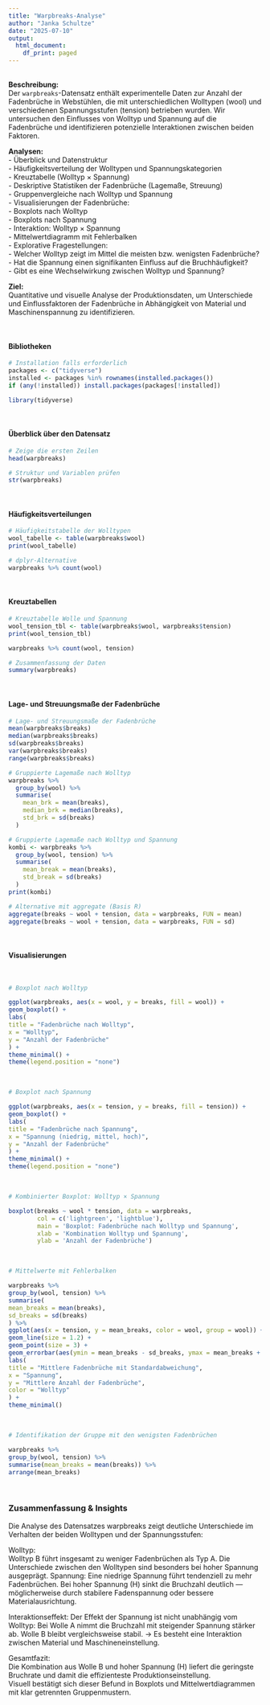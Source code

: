 ```yaml
---
title: "Warpbreaks-Analyse"
author: "Janka Schultze"
date: "2025-07-10"
output:
  html_document:
    df_print: paged
---
```

<br>
**Beschreibung:**  
Der `warpbreaks`-Datensatz enthält experimentelle Daten zur Anzahl der Fadenbrüche in Webstühlen, die mit unterschiedlichen Wolltypen (wool) und verschiedenen Spannungsstufen (tension) betrieben wurden. Wir untersuchen den Einflusses von Wolltyp und Spannung auf die Fadenbrüche und identifizieren potenzielle Interaktionen zwischen beiden Faktoren.  

**Analysen:**  
- Überblick und Datenstruktur  
- Häufigkeitsverteilung der Wolltypen und Spannungskategorien  
- Kreuztabelle (Wolltyp × Spannung)  
- Deskriptive Statistiken der Fadenbrüche (Lagemaße, Streuung)  
- Gruppenvergleiche nach Wolltyp und Spannung  
- Visualisierungen der Fadenbrüche:  
  - Boxplots nach Wolltyp  
  - Boxplots nach Spannung  
  - Interaktion: Wolltyp × Spannung  
  - Mittelwertdiagramm mit Fehlerbalken  
- Explorative Fragestellungen:  
  - Welcher Wolltyp zeigt im Mittel die meisten bzw. wenigsten Fadenbrüche?  
  - Hat die Spannung einen signifikanten Einfluss auf die Bruchhäufigkeit?  
  - Gibt es eine Wechselwirkung zwischen Wolltyp und Spannung?  

**Ziel:**  
Quantitative und visuelle Analyse der Produktionsdaten, um Unterschiede und Einflussfaktoren der Fadenbrüche in Abhängigkeit von Material und Maschinenspannung zu identifizieren.

<br>

#### Bibliotheken
```r
# Installation falls erforderlich
packages <- c("tidyverse")
installed <- packages %in% rownames(installed.packages())
if (any(!installed)) install.packages(packages[!installed])

library(tidyverse)
```
<br>

#### Überblick über den Datensatz
```r
# Zeige die ersten Zeilen
head(warpbreaks)

# Struktur und Variablen prüfen
str(warpbreaks)
```
<br>

#### Häufigkeitsverteilungen
```r
# Häufigkeitstabelle der Wolltypen
wool_tabelle <- table(warpbreaks$wool)
print(wool_tabelle)

# dplyr-Alternative
warpbreaks %>% count(wool)
```
<br>

#### Kreuztabellen

```r
# Kreuztabelle Wolle und Spannung
wool_tension_tbl <- table(warpbreaks$wool, warpbreaks$tension)
print(wool_tension_tbl)

warpbreaks %>% count(wool, tension)

# Zusammenfassung der Daten
summary(warpbreaks)
```
<br>

#### Lage- und Streuungsmaße der Fadenbrüche
```r
# Lage- und Streuungsmaße der Fadenbrüche
mean(warpbreaks$breaks)
median(warpbreaks$breaks)
sd(warpbreaks$breaks)
var(warpbreaks$breaks)
range(warpbreaks$breaks)

# Gruppierte Lagemaße nach Wolltyp
warpbreaks %>%
  group_by(wool) %>%
  summarise(
    mean_brk = mean(breaks),
    median_brk = median(breaks),
    std_brk = sd(breaks)
  )

# Gruppierte Lagemaße nach Wolltyp und Spannung
kombi <- warpbreaks %>%
  group_by(wool, tension) %>%
  summarise(
    mean_break = mean(breaks),
    std_break = sd(breaks)
  )
print(kombi)

# Alternative mit aggregate (Basis R)
aggregate(breaks ~ wool + tension, data = warpbreaks, FUN = mean)
aggregate(breaks ~ wool + tension, data = warpbreaks, FUN = sd)
```
<br>

#### Visualisierungen

<br>

```r
# Boxplot nach Wolltyp

ggplot(warpbreaks, aes(x = wool, y = breaks, fill = wool)) +
geom_boxplot() +
labs(
title = "Fadenbrüche nach Wolltyp",
x = "Wolltyp",
y = "Anzahl der Fadenbrüche"
) +
theme_minimal() +
theme(legend.position = "none")

```

<br>

```r
# Boxplot nach Spannung

ggplot(warpbreaks, aes(x = tension, y = breaks, fill = tension)) +
geom_boxplot() +
labs(
title = "Fadenbrüche nach Spannung",
x = "Spannung (niedrig, mittel, hoch)",
y = "Anzahl der Fadenbrüche"
) +
theme_minimal() +
theme(legend.position = "none")

```

<br>

```r
# Kombinierter Boxplot: Wolltyp × Spannung 

boxplot(breaks ~ wool * tension, data = warpbreaks,
        col = c('lightgreen', 'lightblue'),
        main = 'Boxplot: Fadenbrüche nach Wolltyp und Spannung',
        xlab = 'Kombination Wolltyp und Spannung',
        ylab = 'Anzahl der Fadenbrüche')

```


<br>

```r
# Mittelwerte mit Fehlerbalken

warpbreaks %>%
group_by(wool, tension) %>%
summarise(
mean_breaks = mean(breaks),
sd_breaks = sd(breaks)
) %>%
ggplot(aes(x = tension, y = mean_breaks, color = wool, group = wool)) +
geom_line(size = 1.2) +
geom_point(size = 3) +
geom_errorbar(aes(ymin = mean_breaks - sd_breaks, ymax = mean_breaks + sd_breaks), width = 0.1) +
labs(
title = "Mittlere Fadenbrüche mit Standardabweichung",
x = "Spannung",
y = "Mittlere Anzahl der Fadenbrüche",
color = "Wolltyp"
) +
theme_minimal()

```

<br>

```r
# Identifikation der Gruppe mit den wenigsten Fadenbrüchen

warpbreaks %>%
group_by(wool, tension) %>%
summarise(mean_breaks = mean(breaks)) %>%
arrange(mean_breaks)
```

<br>

### Zusammenfassung & Insights
Die Analyse des Datensatzes warpbreaks zeigt deutliche Unterschiede im Verhalten der beiden Wolltypen und der Spannungsstufen:  

Wolltyp:  
Wolltyp B führt insgesamt zu weniger Fadenbrüchen als Typ A.
Die Unterschiede zwischen den Wolltypen sind besonders bei hoher Spannung ausgeprägt.
Spannung:
Eine niedrige Spannung führt tendenziell zu mehr Fadenbrüchen.
Bei hoher Spannung (H) sinkt die Bruchzahl deutlich — möglicherweise durch stabilere Fadenspannung oder bessere Materialausrichtung.  

Interaktionseffekt:
Der Effekt der Spannung ist nicht unabhängig vom Wolltyp:
Bei Wolle A nimmt die Bruchzahl mit steigender Spannung stärker ab.
Wolle B bleibt vergleichsweise stabil.
→ Es besteht eine Interaktion zwischen Material und Maschineneinstellung.

Gesamtfazit:  
Die Kombination aus Wolle B und hoher Spannung (H) liefert die geringste Bruchrate und damit die effizienteste Produktionseinstellung.  
Visuell bestätigt sich dieser Befund in Boxplots und Mittelwertdiagrammen mit klar getrennten Gruppenmustern.
